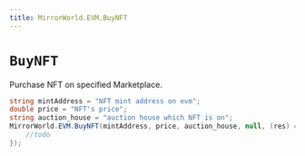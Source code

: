 ```yaml
---
title: MirrorWorld.EVM.BuyNFT
---
```


# `BuyNFT`

Purchase NFT on specified Marketplace.

```csharp
string mintAddress = "NFT mint address on evm";
double price = "NFT's price";
string auction_house = "auction house which NFT is on";
MirrorWorld.EVM.BuyNFT(mintAddress, price, auction_house, null, (res) => {
    //todo
});
```
